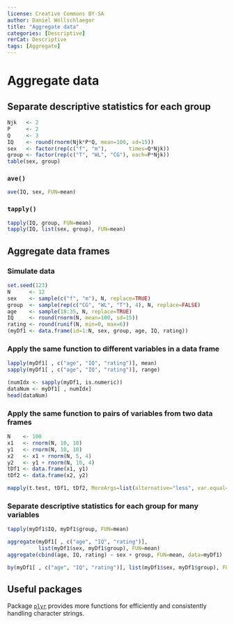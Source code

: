 ```yaml
---
license: Creative Commons BY-SA
author: Daniel Wollschlaeger
title: "Aggregate data"
categories: [Descriptive]
rerCat: Descriptive
tags: [Aggregate]
---
```


Aggregate data
=========================

Separate descriptive statistics for each group
-------------------------

```r
Njk   <- 2
P     <- 2
Q     <- 3
IQ    <- round(rnorm(Njk*P*Q, mean=100, sd=15))
sex   <- factor(rep(c("f", "m"),       times=Q*Njk))
group <- factor(rep(c("T", "WL", "CG"), each=P*Njk))
table(sex, group)
```

### `ave()`

```r
ave(IQ, sex, FUN=mean)
```

### `tapply()`

```r
tapply(IQ, group, FUN=mean)
tapply(IQ, list(sex, group), FUN=mean)
```

Aggregate data frames
-------------------------

### Simulate data

```r
set.seed(123)
N      <- 12
sex    <- sample(c("f", "m"), N, replace=TRUE)
group  <- sample(rep(c("CG", "WL", "T"), 4), N, replace=FALSE)
age    <- sample(18:35, N, replace=TRUE)
IQ     <- round(rnorm(N, mean=100, sd=15))
rating <- round(runif(N, min=0, max=6))
(myDf1 <- data.frame(id=1:N, sex, group, age, IQ, rating))
```

### Apply the same function to different variables in a data frame

```r
lapply(myDf1[ , c("age", "IQ", "rating")], mean)
sapply(myDf1[ , c("age", "IQ", "rating")], range)
```

```r
(numIdx <- sapply(myDf1, is.numeric))
dataNum <- myDf1[ , numIdx]
head(dataNum)
```

### Apply the same function to pairs of variables from two data frames

```r
N    <- 100
x1   <- rnorm(N, 10, 10)
y1   <- rnorm(N, 10, 10)
x2   <- x1 + rnorm(N, 5, 4)
y2   <- y1 + rnorm(N, 10, 4)
tDf1 <- data.frame(x1, y1)
tDf2 <- data.frame(x2, y2)
```

```r
mapply(t.test, tDf1, tDf2, MoreArgs=list(alternative="less", var.equal=TRUE))
```

### Separate descriptive statistics for each group for many variables

```r
tapply(myDf1$IQ, myDf1$group, FUN=mean)
```

```r
aggregate(myDf1[ , c("age", "IQ", "rating")],
          list(myDf1$sex, myDf1$group), FUN=mean)
aggregate(cbind(age, IQ, rating) ~ sex + group, FUN=mean, data=myDf1)
```

```r
by(myDf1[ , c("age", "IQ", "rating")], list(myDf1$sex, myDf1$group), FUN=mean)
```

Useful packages
-------------------------

Package [`plyr`](http://cran.r-project.org/package=plyr) provides more functions for efficiently and consistently handling character strings.

